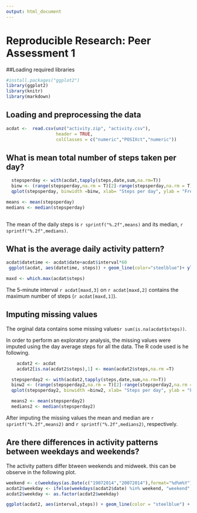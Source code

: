 ```yaml
---
output: html_document
---
```

# Reproducible Research: Peer Assessment 1

##Loading required libraries

```r
#install.packages("ggplot2")
library(ggplot2)
library(knitr)
library(markdown)
```

## Loading and preprocessing the data

```r
acdat <-  read.csv(unz("activity.zip", "activity.csv"),
                   header = TRUE,
                   colClasses = c("numeric","POSIXct","numeric"))
```

## What is mean total number of steps taken per day?
```r
  stepsperday <- with(acdat,tapply(steps,date,sum,na.rm=T))
  binw <- (range(stepsperday,na.rm = T)[2]-range(stepsperday,na.rm = T)[1])/30
  qplot(stepsperday, binwidth =binw, xlab= "Steps per day", ylab = "Frequency")

means <- mean(stepsperday)
medians <- median(stepsperday)
  
```

The mean of the daily steps is `r sprintf("%.2f",means)` and its median, `r sprintf("%.2f",medians)`.



## What is the average daily activity pattern?

```r
acdat$datetime <- acdat$date+acdat$interval*60  
 ggplot(acdat, aes(datetime, steps)) + geom_line(color="steelblue")+ ylab("Number of steps") + xlab("Date/time")

maxd <- which.max(acdat$steps)
```

The 5-minute interval `r acdat[maxd,3]` on `r acdat[maxd,2]` contains the maximum number of steps (`r acdat[maxd,1]`).

## Imputing missing values

The orginal data contains some missing values`r sum(is.na(acdat$steps))`.

In order to perform an exploratory analysis, the missing values were imputed using the day average steps for all the data. The R code used is he following.


```r
    acdat2 <- acdat
    acdat2[is.na(acdat2$steps),1] <- mean(acdat2$steps,na.rm =T)   

  stepsperday2 <- with(acdat2,tapply(steps,date,sum,na.rm=T))
  binw2 <- (range(stepsperday2,na.rm = T)[2]-range(stepsperday2,na.rm = T)[1])/30
  qplot(stepsperday2, binwidth =binw2, xlab= "Steps per day", ylab = "Frequency")

  means2 <- mean(stepsperday2)
  medians2 <- median(stepsperday2)

```

After imputing the missing values the mean and median are `r sprintf("%.2f",means2)` and `r sprintf("%.2f",medians2)`, respectively.

## Are there differences in activity patterns between weekdays and weekends?

The activity patters differ btween weekends and midweek. this can be observe in the following plot.

```r
weekend <- c(weekdays(as.Date(c("19072014","20072014"),format="%d%m%Y")))
acdat2$weekday <- ifelse(weekdays(acdat2$date) %in% weekend, "weekend", "weekday")
acdat2$weekday <- as.factor(acdat2$weekday)

ggplot(acdat2, aes(interval,steps)) + geom_line(color = "steelblue") + facet_wrap(~ weekday,2) + xlab(label = "Interval") + ylab("Number fo steps")

```


